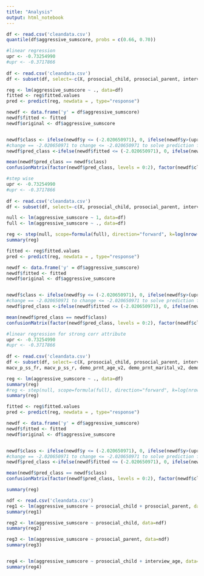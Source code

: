 ```yaml
---
title: "Analysis"
output: html_notebook
---
```


```r
df <- read.csv('cleandata.csv')
quantile(df$aggressive_sumscore, probs = c(0.66, 0.70))
```

```r
#linear regression
upr <- -0.73254990
#upr <- -0.3717866
  
df <- read.csv('cleandata.csv')
df <- subset(df, select=-c(X, prosocial_child, prosocial_parent, interview_date, interview_age, subjectkey))

reg <- lm(aggressive_sumscore ~ ., data=df)
fitted <- reg$fitted.values
pred <- predict(reg, newdata = , type="response")

newdf <- data.frame('y' = df$aggressive_sumscore)
newdf$fitted <- fitted
newdf$original <- df$aggressive_sumscore


newdf$class <- ifelse(newdf$y <= (-2.020650971), 0, ifelse(newdf$y>(upr),2,1))
#change == -2.020650971 to change <= -2.020650971 to solve prediction for 0 is 0
newdf$pred_class <-ifelse(newdf$fitted <= (-2.020650971), 0, ifelse(newdf$fitted>(upr),2,1))

mean(newdf$pred_class == newdf$class)
confusionMatrix(factor(newdf$pred_class, levels = 0:2), factor(newdf$class, levels = 0:2) )
```


```r
#step wise 
upr <- -0.73254990
#upr <- -0.3717866
  
df <- read.csv('cleandata.csv')
df <- subset(df, select=-c(X, prosocial_child, prosocial_parent, interview_date, interview_age, subjectkey))

null <- lm(aggressive_sumscore ~ 1, data=df)
full <- lm(aggressive_sumscore ~ ., data=df)

reg <- step(null, scope=formula(full), direction="forward", k=log(nrow(df)), trace=0)
summary(reg)

fitted <- reg$fitted.values
pred <- predict(reg, newdata = , type="response")

newdf <- data.frame('y' = df$aggressive_sumscore)
newdf$fitted <- fitted
newdf$original <- df$aggressive_sumscore


newdf$class <- ifelse(newdf$y <= (-2.020650971), 0, ifelse(newdf$y>(upr),2,1))
#change == -2.020650971 to change <= -2.020650971 to solve prediction for 0 is 0
newdf$pred_class <-ifelse(newdf$fitted <= (-2.020650971), 0, ifelse(newdf$fitted>(upr),2,1))

mean(newdf$pred_class == newdf$class)
confusionMatrix(factor(newdf$pred_class, levels = 0:2), factor(newdf$class, levels = 0:2) )
```

```r
#linear regression for strong corr attribute
upr <- -0.73254990
#upr <- -0.3717866
  
df <- read.csv('cleandata.csv')
df <- subset(df, select=-c(X, prosocial_child, prosocial_parent, interview_date, interview_age, subjectkey, asr_scr_perstr_t, asr_scr_somaticpr_t, asr_scr_inattention_t, crpbi_bothcare, kbi_p_c_best_friend, kbi_p_c_reg_friend_group, macv_p_ss_fs, macv_p_ss_fo, macv_p_ss_isr, 
macv_p_ss_fr, macv_p_ss_r, demo_prnt_age_v2, demo_prnt_marital_v2, demo_comb_income_v2, demo_yrs_1, demo_yrs_2, parent_rules_q1, parent_rules_q4, parent_rules_q7, su_risk_p_1, su_risk_p_2_3, su_risk_p_4_5))

reg <- lm(aggressive_sumscore ~ ., data=df)
summary(reg)
#reg <- step(null, scope=formula(full), direction="forward", k=log(nrow(df)), trace=0)
summary(reg)

fitted <- reg$fitted.values
pred <- predict(reg, newdata = , type="response")

newdf <- data.frame('y' = df$aggressive_sumscore)
newdf$fitted <- fitted
newdf$original <- df$aggressive_sumscore


newdf$class <- ifelse(newdf$y <= (-2.020650971), 0, ifelse(newdf$y>(upr),2,1))
#change == -2.020650971 to change <= -2.020650971 to solve prediction for 0 is 0
newdf$pred_class <-ifelse(newdf$fitted <= (-2.020650971), 0, ifelse(newdf$fitted>(upr),2,1))

mean(newdf$pred_class == newdf$class)
confusionMatrix(factor(newdf$pred_class, levels = 0:2), factor(newdf$class, levels = 0:2) )
```

```r
summary(reg)
```
```r
ndf <- read.csv('cleandata.csv')
reg1 <- lm(aggressive_sumscore ~ prosocial_child + prosocial_parent, data=ndf)
summary(reg1)

reg2 <- lm(aggressive_sumscore ~ prosocial_child, data=ndf)
summary(reg2)

reg3 <- lm(aggressive_sumscore ~ prosocial_parent, data=ndf)
summary(reg3)


reg4 <- lm(aggressive_sumscore ~ prosocial_child + interview_age, data=ndf)
summary(reg4)
```